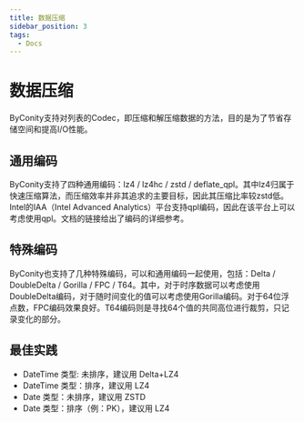 ```yaml
---
title: 数据压缩
sidebar_position: 3
tags:
  - Docs
---
```


# 数据压缩

ByConity支持对列表的Codec，即压缩和解压缩数据的方法，目的是为了节省存储空间和提高I/O性能。

## 通用编码

ByConity支持了四种通用编码：lz4 / lz4hc / zstd / deflate_qpl。其中lz4归属于快速压缩算法，而压缩效率并非其追求的主要目标，因此其压缩比率较zstd低。Intel的IAA（Intel Advanced Analytics）平台支持qpl编码，因此在该平台上可以考虑使用qpl。文档的链接给出了编码的详细参考。

## 特殊编码

ByConity也支持了几种特殊编码，可以和通用编码一起使用，包括：Delta / DoubleDelta / Gorilla / FPC / T64。其中，对于时序数据可以考虑使用DoubleDelta编码，对于随时间变化的值可以考虑使用Gorilla编码。对于64位浮点数，FPC编码效果良好。T64编码则是寻找64个值的共同高位进行裁剪，只记录变化的部分。

## 最佳实践

- DateTime 类型: 未排序，建议用 Delta+LZ4
- DateTime 类型：排序，建议用 LZ4
- Date 类型：未排序，建议用 ZSTD
- Date 类型：排序（例：PK），建议用 LZ4